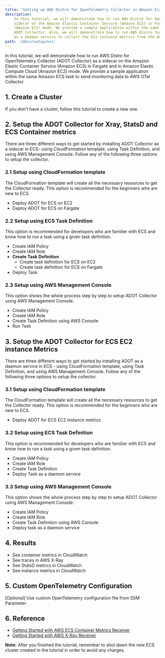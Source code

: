 ```yaml
---
title: 'Setting up AWS Distro for OpenTelemetry Collector in Amazon Elastic Container Service'
description:
    In this tutorial, we will demonstrate how to run AWS Distro for OpenTelemetry Collector (ADOT Collector) as a
    sidecar on the Amazon Elastic Container Service (Amazon ECS) in Fargate and in Amazon Elastic Compute Cloud
    (Amazon EC2) mode. We provide a sample application within the same Amazon ECS task to send monitoring data to
    ADOT Collector. Also, we will demonstrate how to run AWS Distro for OpenTelemetry Collector (ADOT Collector)
    as a daemon service to collect the EC2 instance metrics from the Amazon Elastic Container Service (Amazon ECS).
path: '/docs/setup/ecs'
---
```



In this tutorial, we will demonstrate how to run AWS Distro for OpenTelemetry Collector (ADOT Collector) as a
sidecar on the Amazon Elastic Container Service (Amazon ECS) in Fargate and in Amazon Elastic Compute Cloud
(Amazon EC2) mode. We provide a sample application within the same Amazon ECS task to send monitoring data to AWS
OTel Collector.


<SectionSeparator />

## 1. Create a Cluster

If you don't have a cluster, follow this <Link to="/docs/setup/ecs/create-cluster">tutorial</Link> to create a new one.

<SectionSeparator />

## 2. Setup the ADOT Collector for Xray, StatsD and ECS Container metrics

There are three different ways to get started by installing ADOT Collector as a sidecar in ECS- using CloudFormation template, using Task 
Definition, and using AWS Management Console. Follow any of the following three options to setup the collector.

### 2.1 Setup using CloudFormation template

The CloudFormation template will create all the necessary resources to get the Collector ready. This option is recommended for the beginners 
who are new to ECS.

- <Link to="/docs/setup/ecs/cfn-for-ecs-ec2">Deploy ADOT for ECS on EC2</Link>
- <Link to="/docs/setup/ecs/cfn-for-ecs-fargate">Deploy ADOT for ECS on Fargate</Link>

### 2.2 Setup using ECS Task Definition
        
This option is recommended for developers who are familier with ECS and know how to run a task using a given task definition.

- <Link to="/docs/setup/ecs/create-iam-policy">Create IAM Policy</Link> 
- <Link to="/docs/setup/ecs/create-iam-role">Create IAM Role</Link> 
- **Create Task Definition**
    * <Link to="/docs/setup/ecs/task-definition-for-ecs-ec2">Create task definition for ECS on EC2</Link>  
    * <Link to="/docs/setup/ecs/task-definition-for-ecs-fargate">Create task definition for ECS on Fargate</Link>  
- <Link to="/docs/setup/ecs/run-task">Deploy Task</Link> 

### 2.3 Setup using AWS Management Console

This option shows the whole process step by step to setup ADOT Collector using AWS Management Console. 
- <Link to="/docs/setup/ecs/create-iam-policy">Create IAM Policy</Link> 
- <Link to="/docs/setup/ecs/create-iam-role">Create IAM Role</Link> 
- <Link to="/docs/setup/ecs/create-task-definition-console">Create Task Definition using AWS Console</Link> 
- <Link to="/docs/setup/ecs/run-task">Run Task</Link>  

<SectionSeparator />

## 3. Setup the ADOT Collector for ECS EC2 instance Metrics

There are three different ways to get started by installing ADOT as a daemon service in ECS - using
CloudFormation template, using Task Definition, and using AWS Management Console. Follow any of the following
three options to setup the collector.

### 3.1 Setup using CloudFormation template

The CloudFormation template will create all the necessary resources to get the Collector ready. This option is recommended for the beginners
who are new to ECS.

- <Link to="/docs/setup/ecs/cfn-for-ecs-ec2-instance">Deploy ADOT for ECS EC2 instance metrics</Link>

### 3.2 Setup using ECS Task Definition

This option is recommended for developers who are familier with ECS and know how to run a task using a given task definition.

- <Link to="/docs/setup/ecs/create-iam-policy">Create IAM Policy</Link>
- <Link to="/docs/setup/ecs/create-iam-role">Create IAM Role</Link>
- <Link to="/docs/setup/ecs/task-definition-for-ecs-ec2-instance">Create Task Definition</Link>
- <Link to="/docs/setup/ecs/run-daemon-service">Deploy Task as a daemon service</Link>

### 3.3 Setup using AWS Management Console

This option shows the whole process step by step to setup ADOT Collector using AWS Management Console.
- <Link to="/docs/setup/ecs/create-iam-policy">Create IAM Policy</Link>
- <Link to="/docs/setup/ecs/create-iam-role">Create IAM Role</Link>
- <Link to="/docs/setup/ecs/create-task-definition-instance-console">Create Task Definition using AWS Console</Link>
- <Link to="/docs/setup/ecs/run-daemon-service">Deploy task as a daemon service</Link>

<SectionSeparator />

## 4. Results

* <Link to="/docs/setup/ecs/results-metrics">See container metrics in CloudWatch</Link> 
* <Link to="/docs/setup/ecs/results-traces">See traces in AWS X-Ray</Link>
* <Link to="/docs/setup/ecs/results-statsd-metrics">See StatsD metrics in CloudWatch</Link>
* <Link to="/docs/setup/ecs/results-EC2-instance-metrics">See instance metrics in CloudWatch</Link>

<SectionSeparator />

## 5. Custom OpenTelemetry Configuration

<Link to="/docs/setup/ecs/config-through-ssm">[Optional] Use custom OpenTelemetry configuration file from SSM Parameter</Link> 

<SectionSeparator />

## 6. Reference

* [Getting Started with AWS ECS Container Metrics Receiver](https://aws-otel.github.io/docs/components/ecs-metrics-receiver)
* [Getting Started with AWS X-Ray Receiver](https://aws-otel.github.io/docs/components/x-ray-receiver)

**Note:**
After you finished the tutorial, remember to shut down the new ECS cluster created in the tutorial in order to avoid any charges.

